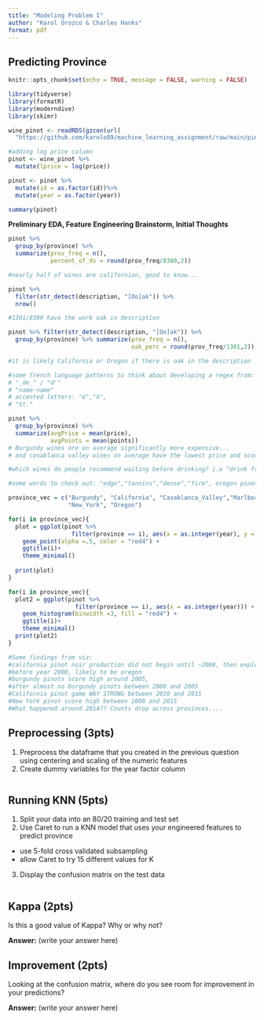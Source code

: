 ```yaml
---
title: "Modeling Problem I"
author: "Karol Orozco & Charles Hanks"
format: pdf
---
```


## Predicting Province

```r
knitr::opts_chunk$set(echo = TRUE, message = FALSE, warning = FALSE)

library(tidyverse)
library(formatR)
library(moderndive)
library(skimr)

wine_pinot <- readRDS(gzcon(url(
  "https://github.com/karolo89/machine_learning_assignment/raw/main/pinot.rds")))
```

```r

#adding log price column
pinot <- wine_pinot %>% 
  mutate(lprice = log(price))

pinot <- pinot %>%
  mutate(id = as.factor(id))%>%
  mutate(year = as.factor(year))

summary(pinot)

```

**Preliminary EDA, Feature Engineering Brainstorm, Initial Thoughts**

```r
pinot %>% 
  group_by(province) %>% 
  summarize(prov_freq = n(), 
            percent_of_ds = round(prov_freq/8380,2))

#nearly half of wines are californian, good to know... 

pinot %>% 
  filter(str_detect(description, "[Oo]ak")) %>% 
  nrow()

#1301/8380 have the work oak in description 

pinot %>% filter(str_detect(description, "[Oo]ak")) %>% 
  group_by(province) %>% summarize(prov_freq = n(), 
                                   oak_perc = round(prov_freq/1301,2))

#it is likely California or Oregon if there is oak in the description

#some french language patterns to think about developing a regex from: 
# "_de_" / "d'"
# "name-name"
# accented letters: "é","ô",
# "St."

pinot %>% 
  group_by(province) %>% 
  summarize(avgPrice = mean(price), 
            avgPoints = mean(points))
# Burgundy wines are on average significantly more expensive...
# and casablanca valley wines on average have the lowest price and score.  

#which wines do people recommend waiting before drinking? i.e "drink from XXXX" 

#some words to check out: "edge","tannins","dense","firm", oregon pinot is fruity. 

province_vec = c("Burgundy", "California", "Casablanca_Valley","Marlborough", 
                 "New_York", "Oregon")

for(i in province_vec){
  plot = ggplot(pinot %>% 
                  filter(province == i), aes(x = as.integer(year), y = points)) +      
    geom_point(alpha =.5, color = "red4") + 
    ggtitle(i)+
    theme_minimal()
  
  print(plot)
}

for(i in province_vec){
  plot2 = ggplot(pinot %>% 
                   filter(province == i), aes(x = as.integer(year))) + 
    geom_histogram(binwidth =3, fill = "red4") + 
    ggtitle(i)+
    theme_minimal()
  print(plot2)
}

#Some findings from viz:
#california pinot noir production did not begin until ~2008, then exploded! 
#before year 2000, likely to be oregon 
#burgundy pinots score high around 2005, 
#after almost no burgundy pinots between 2000 and 2005
#California pinot game WAY STRONG between 2010 and 2015
#New York pinot score high between 2008 and 2015 
#What happened around 2014?? Counts drop across provinces....
```
## Preprocessing (3pts)

1. Preprocess the dataframe that you created in the previous question using centering and scaling of the numeric features
2. Create dummy variables for the year factor column

```r

```


## Running KNN (5pts)

1. Split your data into an 80/20 training and test set
2. Use Caret to run a KNN model that uses your engineered features to predict province
  - use 5-fold cross validated subsampling 
  - allow Caret to try 15 different values for K
3. Display the confusion matrix on the test data


```r

```

## Kappa (2pts)

Is this a good value of Kappa? Why or why not?

**Answer:** (write your answer here)

## Improvement (2pts)

Looking at the confusion matrix, where do you see room for improvement in your predictions?

**Answer:** (write your answer here)